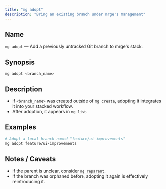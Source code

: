 ```yaml
---
title: "mg adopt"
description: "Bring an existing branch under mrge's management"
---
```


## Name

`mg adopt` — Add a previously untracked Git branch to mrge's stack.

## Synopsis

```bash
mg adopt <branch_name>
```

## Description

- If `<branch_name>` was created outside of `mg create`, adopting it integrates it into your stacked workflow.
- After adoption, it appears in `mg list`.

## Examples

```bash
# Adopt a local branch named "feature/ui-improvements"
mg adopt feature/ui-improvements
```

## Notes / Caveats

- If the parent is unclear, consider [`mg reparent`](/reference/mg-reparent).
- If the branch was orphaned before, adopting it again is effectively reintroducing it.
